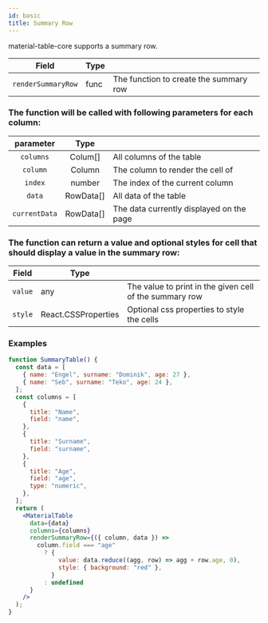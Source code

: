 ```yaml
---
id: basic
title: Summary Row
---
```



material-table-core supports a summary row.

| Field              | Type |                                        |
| ------------------ | ---- | -------------------------------------- |
| `renderSummaryRow` | func | The function to create the summary row |

### The function will be called with following parameters for each column:

|   parameter   |   Type    |                                          |
| :-----------: | :-------: | ---------------------------------------- |
|   `columns`   |  Colum[]  | All columns of the table                 |
|   `column`    |  Column   | The column to render the cell of         |
|    `index`    |  number   | The index of the current column          |
|    `data`     | RowData[] | All data of the table                    |
| `currentData` | RowData[] | The data currently displayed on the page |

### The function can return a value and optional styles for cell that should display a value in the summary row:

| Field   | Type                |                                                         |
| ------- | ------------------- | ------------------------------------------------------- |
| `value` | any                 | The value to print in the given cell of the summary row |
| `style` | React.CSSProperties | Optional css properties to style the cells              |

### Examples

```jsx live
function SummaryTable() {
  const data = [
    { name: "Engel", surname: "Dominik", age: 27 },
    { name: "Seb", surname: "Teko", age: 24 },
  ];
  const columns = [
    {
      title: "Name",
      field: "name",
    },
    {
      title: "Surname",
      field: "surname",
    },
    {
      title: "Age",
      field: "age",
      type: "numeric",
    },
  ];
  return (
    <MaterialTable
      data={data}
      columns={columns}
      renderSummaryRow={({ column, data }) =>
        column.field === "age"
          ? {
              value: data.reduce((agg, row) => agg + row.age, 0),
              style: { background: "red" },
            }
          : undefined
      }
    />
  );
}
```
